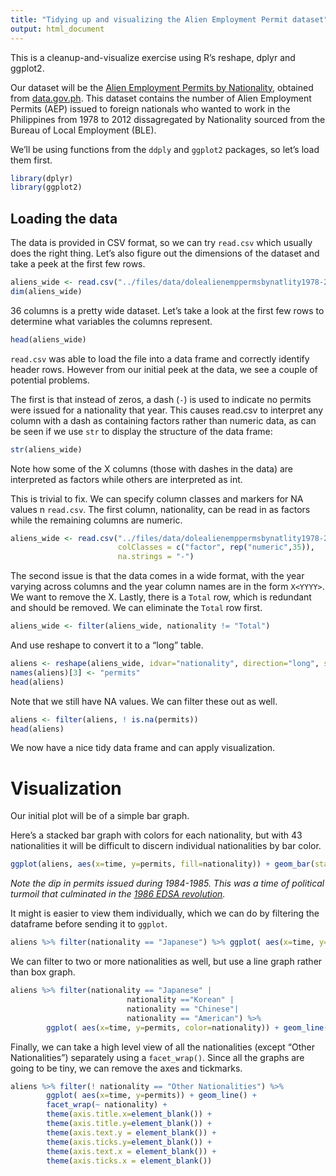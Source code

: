 ```yaml
---
title: "Tidying up and visualizing the Alien Employment Permit dataset"
output: html_document
---
```

This is a cleanup-and-visualize exercise using R's reshape, dplyr and ggplot2.

Our dataset will be the [Alien Employment Permits by Nationality](http://data.gov.ph/catalogue/dataset/alien-employment-permits-by-nationality), obtained from [data.gov.ph](http://data.gov.ph/). This dataset contains the number of Alien Employment Permits (AEP) issued to foreign nationals who wanted to work in the Philippines from 1978 to 2012 dissagregated by Nationality sourced from the Bureau of Local Employment (BLE).

We'll be using functions from the `ddply` and `ggplot2` packages, so let's load 
them first.

```r
library(dplyr)
library(ggplot2)
```

## Loading the data
The data is provided in CSV format, so we can try `read.csv` which usually does 
the right thing. Let's also figure out the dimensions of the dataset and take a 
peek at the first few rows.
```r
aliens_wide <- read.csv("../files/data/dolealienemppermsbynatlity1978-2012.csv")
dim(aliens_wide)
```
36 columns is a pretty wide dataset. Let's take a look at the first few rows to 
determine what variables the columns represent.
```r
head(aliens_wide)
```
`read.csv` was able to load the file into a data frame and correctly identify 
header rows. However from our initial peek at the data, we see a couple of 
potential problems. 

The first is that instead of zeros, a dash (`-`) is used to indicate no permits 
were issued for a nationality that year. This causes read.csv to interpret any 
column with a dash as containing factors rather than numeric data, as can be 
seen if we use `str` to display the structure of the data frame:

```r
str(aliens_wide)
```

Note how some of the X<year> columns (those with dashes in the data) are 
interpreted as factors while others are interpreted as int. 

This is trivial to fix. We can specify column classes and markers for NA values
n `read.csv`. The first column, nationality, can be read in as factors while the
remaining columns are numeric. 

```r
aliens_wide <- read.csv("../files/data/dolealienemppermsbynatlity1978-2012.csv", 
                        colClasses = c("factor", rep("numeric",35)), 
                        na.strings = "-")
```

The second issue is that the data comes in a wide format, with the year varying across columns and the year
column names are in the form `X<YYYY>`. We want to remove the X.
Lastly, there is a `Total` row, which is redundant and should be removed.
We can eliminate the `Total` row first.

```r
aliens_wide <- filter(aliens_wide, nationality != "Total")
```

And use reshape to convert it to a "long" table. 

```r
aliens <- reshape(aliens_wide, idvar="nationality", direction="long", sep="", varying = c(2:36))
names(aliens)[3] <- "permits"
head(aliens)
```

Note that we still have NA values. We can filter these out as well.

```r
aliens <- filter(aliens, ! is.na(permits))
head(aliens)
```

We now have a nice tidy data frame and can apply visualization. 

# Visualization 
Our initial plot will be of a simple bar graph.

Here's a stacked bar graph with colors for each 
nationality, but with 43 nationalities it will be difficult to discern 
individual nationalities by bar color. 

```r
ggplot(aliens, aes(x=time, y=permits, fill=nationality)) + geom_bar(stat="identity") + guides(fill=FALSE)
```

*Note the dip in permits issued during 1984-1985. This was a time of political turmoil that culminated in the [1986 EDSA revolution](https://en.wikipedia.org/wiki/People_Power_Revolution).*

It might is easier to view them individually, which we can do by filtering the 
dataframe before sending it to `ggplot`.

```r
aliens %>% filter(nationality == "Japanese") %>% ggplot( aes(x=time, y=permits, fill=nationality)) + geom_bar(stat="identity")

```

We can filter to two or more nationalities as well, but use a line graph rather than box graph.

```r
aliens %>% filter(nationality == "Japanese" | 
                          nationality =="Korean" | 
                          nationality == "Chinese"|
                          nationality == "American") %>% 
        ggplot( aes(x=time, y=permits, color=nationality)) + geom_line()
```

Finally, we can take a high level view of all the nationalities (except "Other Nationalities") separately using a `facet_wrap()`. Since all the graphs are 
going to be tiny, we can remove the axes and tickmarks. 

```r
aliens %>% filter(! nationality == "Other Nationalities") %>%
        ggplot( aes(x=time, y=permits)) + geom_line() + 
        facet_wrap(~ nationality) + 
        theme(axis.title.x=element_blank()) +
        theme(axis.title.y=element_blank()) + 
        theme(axis.text.y = element_blank()) +
        theme(axis.ticks.y=element_blank()) + 
        theme(axis.text.x = element_blank()) + 
        theme(axis.ticks.x = element_blank())
```
